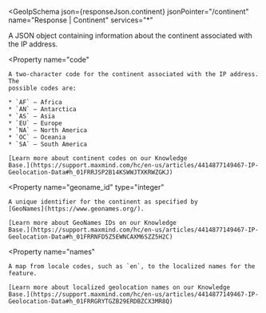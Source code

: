 
<GeoIpSchema
  json={responseJson.continent}
  jsonPointer="/continent"
  name="Response | Continent"
  services="*"
>
  A JSON object containing information about the continent associated with the
  IP address.

  <Property
    name="code"
  >
    A two-character code for the continent associated with the IP address. The
    possible codes are:

    * `AF` – Africa
    * `AN` – Antarctica
    * `AS` – Asia
    * `EU` – Europe
    * `NA` – North America
    * `OC` – Oceania
    * `SA` – South America

    [Learn more about continent codes on our Knowledge
    Base.](https://support.maxmind.com/hc/en-us/articles/4414877149467-IP-Geolocation-Data#h_01FRRJSP2B14KSWWJTXKRWZGKJ)
  </Property>

  <Property
    name="geoname_id"
    type="integer"
  >
    A unique identifier for the continent as specified by
    [GeoNames](https://www.geonames.org/).

    [Learn more about GeoNames IDs on our Knowledge
    Base.](https://support.maxmind.com/hc/en-us/articles/4414877149467-IP-Geolocation-Data#h_01FRRNFD5Z5EWNCAXM6SZZ5H2C)
  </Property>

  <Property
    name="names"
  >
    A map from locale codes, such as `en`, to the localized names for the
    feature.

    [Learn more about localized geolocation names on our Knowledge
    Base.](https://support.maxmind.com/hc/en-us/articles/4414877149467-IP-Geolocation-Data#h_01FRRGRYTGZB29ERDBZCX3MR8Q)
  </Property>
</GeoIpSchema>

